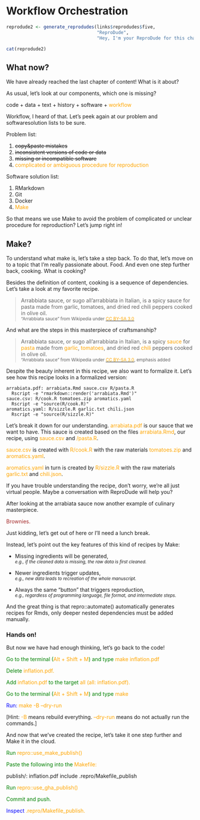 # Workflow Orchestration {-}

```r
reprodude2 <- generate_reprodudes(links$reprodudes$five,
                                  "ReproDude",
                                  "Hey, I'm your ReproDude for this chapter. If you have any questions click on me and we can talk!")

cat(reprodude2)

```


## What now? {-}

We have already reached the last chapter of content!
What is it about?

As usual, let's look at our components, which one is missing?

code + data + text + history + software + <span style="color:orange">workflow</span>

Workflow, I heard of that. 
Let's peek again at our problem and softwaresolution lists to be sure.

Problem list:

1. ~~copy&paste mistakes~~
2. ~~inconsistent versions of code or data~~
3. ~~missing or incompatible software~~
4. <span style="color:orange">complicated or ambiguous procedure for reproduction</span>

Software solution list:

1. RMarkdown
2. Git
3. Docker
4. <span style="color:orange">Make</span>

So that means we use Make to avoid the problem of complicated or unclear procedure for reproduction?
Let's jump right in!

## Make? {-}

To understand what make is, let's take a step back. 
To do that, let's move on to a topic that I'm really passionate about. 
Food. And even one step further back, cooking.
What is cooking?

Besides the definition of content, cooking is a sequence of dependencies. 
Let's take a look at my favorite recipe.

>Arrabbiata sauce, or sugo all'arrabbiata in Italian, is a spicy sauce for pasta made from garlic, tomatoes, and dried red chili peppers cooked in olive oil.  
<small>"Arrabbiata sauce" from Wikipedia under [<span style="color:orange">CC BY-SA 3.0</span>](https://en.wikipedia.org/wiki/Wikipedia:Text_of_the_Creative_Commons_Attribution-ShareAlike_3.0_Unported_License)</small>

And what are the steps in this masterpiece of craftsmanship?

>Arrabbiata sauce, or sugo all'arrabbiata in Italian, is a spicy <span style="color:orange">sauce</span> for <span style="color:orange">pasta</span> made from <span style="color:orange">garlic</span>, <span style="color:orange">tomatoes</span>, and dried red <span style="color:orange">chili</span> peppers cooked in olive oil.  
<small>"Arrabbiata sauce" from Wikipedia under [<span style="color:orange">CC BY-SA 3.0</span>](https://en.wikipedia.org/wiki/Wikipedia:Text_of_the_Creative_Commons_Attribution-ShareAlike_3.0_Unported_License), emphasis added</small>

Despite the beauty inherent in this recipe, we also want to formalize it. 
Let's see how this recipe looks in a formalized version:
<!--Python part wieder einfügen?-->
```
arrabiata.pdf: arrabiata.Rmd sauce.csv R/pasta.R 
  Rscript -e "rmarkdown::render('arrabiata.Rmd')"
sauce.csv: R/cook.R tomatoes.zip aromatics.yaml
  Rscript -e "source(R/cook.R)"
aromatics.yaml: R/sizzle.R garlic.txt chili.json
  Rscript -e "source(R/sizzle.R)"
```
Let's break it down for our understanding. <span style="color:orange">arrabiata.pdf</span> is our sauce that we want to have.
This sauce is created based on the files <span style="color:orange">arrabiata.Rmd</span>, our recipe, using <span style="color:orange">sauce.csv</span> and <span style="color:orange">/pasta.R</span>.

<span style="color:orange">sauce.csv</span> is created with <span style="color:orange">R/cook.R</span> with the raw materials <span style="color:orange">tomatoes.zip</span> and <span style="color:orange">aromatics.yaml</span>.

<span style="color:orange">aromatics.yaml</span> in turn is created by <span style="color:orange">R/sizzle.R</span> with the raw materials <span style="color:orange">garlic.txt</span> and <span style="color:orange">chili.json</span>.

If you have trouble understanding the recipe, don't worry, we're all just virtual people. 
Maybe a conversation with ReproDude will help you?

After looking at the arrabiata sauce now another example of culinary masterpiece.

<span style="color:brown">Brownies.</span>

Just kidding, let's get out of here or I'll need a lunch break.

Instead, let's point out the key features of this kind of recipes by Make:

- Missing ingredients will be generated,  
  <small>*e.g., if the cleaned data is missing, the raw data is first cleaned.*</small>

- Newer ingredients trigger updates,  
  <small>*e.g., new data leads to recreation of the whole manuscript.*</small>

- Always the same "button" that triggers reproduction,  
  <small>*e.g., regardless of programming language, file format, and intermediate steps.*</small>

And the great thing is that repro::automate() automatically generates recipes for Rmds, only deeper nested dependencies must be added manually.

### Hands on! {-}

But now we have had enough thinking, let's go back to the code!

<span style="color:green">Go to the terminal (<span style="color:orange">Alt + Shift + M</span>) and type <span style="color:orange">make inflation.pdf</span></span>

<span style="color:green">Delete <span style="color:orange">inflation.pdf.</span></span>

<span style="color:green">Add <span style="color:orange">inflation.pdf</span> to the target <span style="color:orange">all (all: inflation.pdf).</span></span>

<span style="color:green">Go to the terminal (<span style="color:orange">Alt + Shift + M</span>) and type <span style="color:orange">make</span></span>

<span style="color:blue">Run: <span style="color:orange">make -B --dry-run</span></span>

[Hint: <span style="color:orange">-B</span> means rebuild everything. <span style="color:orange">--dry-run</span> means do not actually run the commands.</span>]

And now that we've created the recipe, let's take it one step further and Make it in the cloud.

<span style="color:green">Run <span style="color:orange">repro::use_make_publish()</span></span>

<span style="color:green">Paste the following into the <span style="color:orange">Makefile:</span></span>

publish/: inflation.pdf
include .repro/Makefile_publish

<span style="color:green">Run <span style="color:orange">repro::use_gha_publish()</span></span>

<span style="color:green">Commit and push.</span>

<span style="color:blue">Inspect <span style="color:orange">.repro/Makefile_publish.</span></span>






